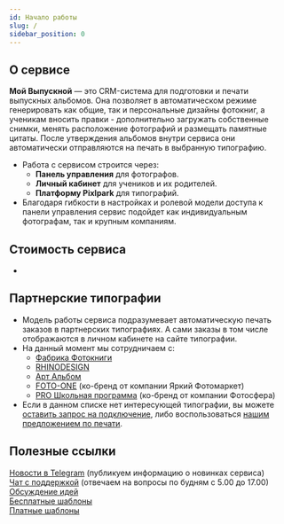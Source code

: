 ```yaml
---
id: Начало работы
slug: /
sidebar_position: 0
---
```


<head>
    <meta name="algolia-site-verification"  content="883CEE3E291C7AD9" />
</head>


## О сервисе
**Мой Выпускной** — это CRM-система для подготовки и печати выпускных альбомов. Она позволяет в автоматическом режиме генерировать как общие, так и персональные дизайны фотокниг, а ученикам вносить правки - дополнительно загружать собственные снимки, менять расположение фотографий и размещать памятные цитаты. После утверждения альбомов внутри сервиса они автоматически отправляются на печать в выбранную типографию.
* Работа с сервисом строится через:
    + **Панель управления** для фотографов.
    + **Личный кабинет** для учеников и их родителей.
    + **Платформу Pixlpark** для типографий.
* Благодаря гибкости в настройках и ролевой модели доступа к панели управления сервис подойдет как индивидуальным фотографам, так и крупным компаниям.

## Стоимость сервиса
* <MainCalculator />

## Партнерские типографии
* Модель работы сервиса подразумевает автоматическую печать заказов в партнерских типографиях. А сами заказы в том числе отображаются в личном кабинете на сайте типографии.
* На данный момент мы сотрудничаем с:
    + [Фабрика Фотокниги](https://online.fabrika-fotoknigi.com/)
    + [RHINODESIGN](https://rhinodesign.ru/)
    + [Арт Альбом](https://art-alboom.ru/)
    + [FOTO-ONE](https://foto-one.com/) (ко-бренд от компании Яркий Фотомаркет)
    + [PRO Школьная программа](hhttps://spphotopro.ru/) (ко-бренд от компании Фотосфера)
* Если в данном списке нет интересующей типографии, вы можете [оставить запрос на подключение](https://t.me/victor_tsk), либо воспользоваться [нашим предложением по печати](https://moyvipusknoy.ru/price).

## Полезные ссылки
[Новости в Telegram](https://t.me/moyvipusknoy_news) (публикуем информацию о новинках сервиса)<br/>
[Чат с поддержкой](https://t.me/moyvypusknoy-support) (отвечаем на вопросы по будням с 5.00 до 17.00)<br/>
[Обсуждение идей](https://t.me/moyvipusknoy)<br/>
[Бесплатные шаблоны](/general/free-templates)<br/>
[Платные шаблоны](/general/third-party-templates)<br/>
